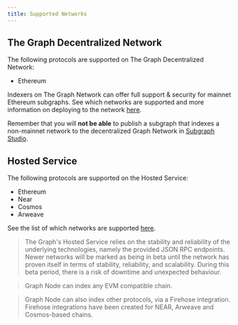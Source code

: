 ```yaml
---
title: Supported Networks
---
```


## The Graph Decentralized Network

The following protocols are supported on The Graph Decentralized Network:

- Ethereum

Indexers on The Graph Network can offer full support & security for mainnet Ethereum subgraphs. See which networks are supported and more information on deploying to the network [here](deploying/deploying-a-subgraph-to-studio).

Remember that you will **not be able** to publish a subgraph that indexes a non-mainnet network to the decentralized Graph Network in [Subgraph Studio](/deploying/subgraph-studio).

## Hosted Service

The following protocols are supported on the Hosted Service:

- Ethereum
- Near
- Cosmos
- Arweave 

See the list of which networks are supported [here](deploying/deploying-a-subgraph-to-hosted).

> The Graph's Hosted Service relies on the stability and reliability of the underlying technologies, namely the provided JSON RPC endpoints. Newer networks will be marked as being in beta until the network has proven itself in terms of stability, reliability, and scalability. During this beta period, there is a risk of downtime and unexpected behaviour.

> Graph Node can index any EVM compatible chain.

> Graph Node can also index other protocols, via a Firehose integration. Firehose integrations have been created for NEAR, Arweave and Cosmos-based chains.